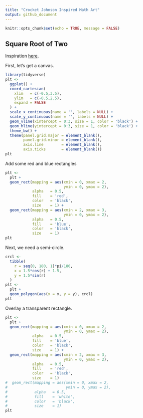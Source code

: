 ```yaml
---
title: "Crocket Johnson Inspired Math Art"
output: github_document
---
```


```r
knitr::opts_chunk$set(echo = TRUE, message = FALSE)
```

## Square Root of Two

Inspiration [here](https://americanhistory.si.edu/collections/search/object/nmah_694637).

First, let's get a canvas.

```r
library(tidyverse)
plt <- 
  ggplot() +
  coord_cartesian(
    xlim   = c(-0.5,3.5),
    ylim   = c(-0.5,2.5),
    expand = FALSE
  ) +
  scale_x_continuous(name = '', labels = NULL) +
  scale_y_continuous(name = '', labels = NULL) +
  geom_vline(xintercept = 0:3, size = 1, color = 'black') +
  geom_hline(yintercept = 0:3, size = 1, color = 'black') +
  theme_bw() +
  theme(panel.grid.major = element_blank(),
        panel.grid.minor = element_blank(),
        axis.line        = element_blank(),
        axis.ticks       = element_blank()) 
plt
```



Add some red and blue rectangles

```r
plt <-
  plt +
  geom_rect(mapping = aes(xmin = 0, xmax = 2, 
                          ymin = 0, ymax = 2),
            alpha   = 0.5,
            fill    = 'red',
            color   = 'black', 
            size    = 1) +
  geom_rect(mapping = aes(xmin = 2, xmax = 3, 
                          ymin = 0, ymax = 2),
            alpha   = 0.5,
            fill    = 'blue',
            color   = 'black', 
            size    = 1)
plt
```



Next, we need a semi-circle.

```r
crcl <-
  tibble(
    r = seq(0, 180, 1)*pi/180,
    x = 1.5*cos(r) + 1.5,
    y = 1.5*sin(r)
  )
plt <-
  plt +
  geom_polygon(aes(x = x, y = y), crcl) 
plt
```

Overlay a transparent rectangle.

```r
plt <-
  plt +
  geom_rect(mapping = aes(xmin = 0, xmax = 2, 
                          ymin = 0, ymax = 2),
            alpha   = 0.5,
            fill    = 'blue',
            color   = 'black', 
            size    = 1) +
  geom_rect(mapping = aes(xmin = 2, xmax = 3, 
                          ymin = 0, ymax = 2),
            alpha   = 0.5,
            fill    = 'red',
            color   = 'black', 
            size    = 1)
#  geom_rect(mapping = aes(xmin = 0, xmax = 2, 
#                          ymin = 0, ymax = 2),
#            alpha   = 0.5,
#            fill    = 'white',
#            color   = 'black', 
#            size    = 1)
plt
```